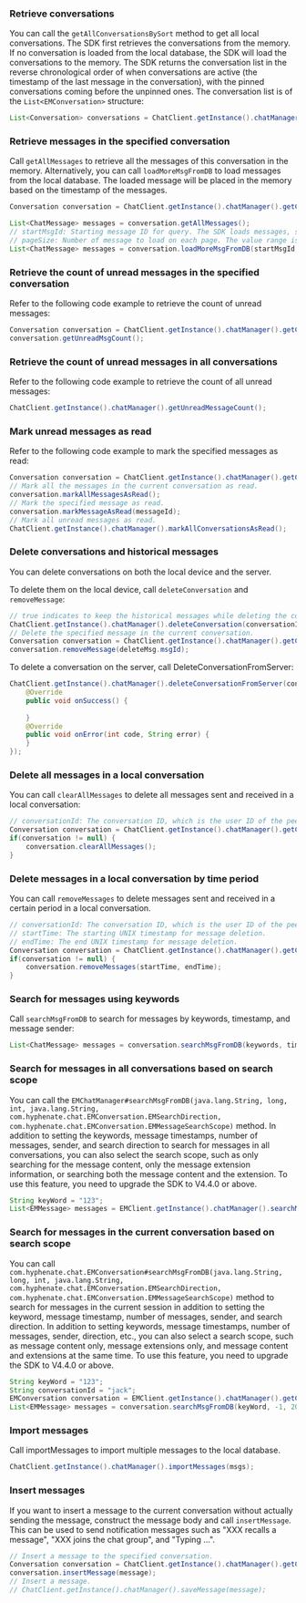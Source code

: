 <PlatformWrapper platform="android">

### Retrieve conversations

You can call the `getAllConversationsBySort` method to get all local conversations. The SDK first retrieves the conversations from the memory. If no conversation is loaded from the local database, the SDK will load the conversations to the memory. The SDK returns the conversation list in the reverse chronological order of when conversations are active (the timestamp of the last message in the conversation), with the pinned conversations coming before the unpinned ones. The conversation list is of the `List<EMConversation>` structure:

```java
List<Conversation> conversations = ChatClient.getInstance().chatManager().getAllConversationsBySort();
```

### Retrieve messages in the specified conversation

Call `getAllMessages` to retrieve all the messages of this conversation in the memory. Alternatively, you can call `loadMoreMsgFromDB` to load messages from the local database. The loaded message will be placed in the memory based on the timestamp of the messages.
```java
Conversation conversation = ChatClient.getInstance().chatManager().getConversation(conversationId);

List<ChatMessage> messages = conversation.getAllMessages();
// startMsgId: Starting message ID for query. The SDK loads messages, starting from the specified one, in the descending order of the timestamp included in the messages.
// pageSize: Number of message to load on each page. The value range is [1,400].
List<ChatMessage> messages = conversation.loadMoreMsgFromDB(startMsgId, pagesize);
```

### Retrieve the count of unread messages in the specified conversation

Refer to the following code example to retrieve the count of unread messages:

```java
Conversation conversation = ChatClient.getInstance().chatManager().getConversation(conversationId);
conversation.getUnreadMsgCount();
```

### Retrieve the count of unread messages in all conversations

Refer to the following code example to retrieve the count of all unread messages:

```java
ChatClient.getInstance().chatManager().getUnreadMessageCount();
```

### Mark unread messages as read

Refer to the following code example to mark the specified messages as read:

```java
Conversation conversation = ChatClient.getInstance().chatManager().getConversation(conversationId);
// Mark all the messages in the current conversation as read.
conversation.markAllMessagesAsRead();
// Mark the specified message as read.
conversation.markMessageAsRead(messageId);
// Mark all unread messages as read.
ChatClient.getInstance().chatManager().markAllConversationsAsRead();
```

### Delete conversations and historical messages

You can delete conversations on both the local device and the server.

To delete them on the local device, call `deleteConversation` and `removeMessage`:

```java
// true indicates to keep the historical messages while deleting the conversation. To remove the historical messages as well, set it as true.
ChatClient.getInstance().chatManager().deleteConversation(conversationId, deleteMessages);
// Delete the specified message in the current conversation.
Conversation conversation = ChatClient.getInstance().chatManager().getConversation(conversationId);
conversation.removeMessage(deleteMsg.msgId);
```

To delete a conversation on the server, call DeleteConversationFromServer:

```java
ChatClient.getInstance().chatManager().deleteConversationFromServer(conversationId, conversationType, isDeleteServerMessages, new CallBack() {
    @Override
    public void onSuccess() {
        
    }
    @Override
    public void onError(int code, String error) {
    }
});
```

### Delete all messages in a local conversation

You can call `clearAllMessages` to delete all messages sent and received in a local conversation:

```java
// conversationId: The conversation ID, which is the user ID of the peer user in one-to-one chat, group ID in group chat, and chat room ID in room chat.
Conversation conversation = ChatClient.getInstance().chatManager().getConversation(conversationId);
if(conversation != null) {
    conversation.clearAllMessages();
}
```

### Delete messages in a local conversation by time period

You can call `removeMessages` to delete messages sent and received in a certain period in a local conversation.

```java
// conversationId: The conversation ID, which is the user ID of the peer user in one-to-one chat, group ID in group chat, and chat room ID in room chat.
// startTime: The starting UNIX timestamp for message deletion.
// endTime: The end UNIX timestamp for message deletion.
Conversation conversation = ChatClient.getInstance().chatManager().getConversation(conversationId);
if(conversation != null) {
    conversation.removeMessages(startTime, endTime);
}
```

### Search for messages using keywords

Call `searchMsgFromDB` to search for messages by keywords, timestamp, and message sender:

```java
List<ChatMessage> messages = conversation.searchMsgFromDB(keywords, timeStamp, maxCount, from, Conversation.SearchDirection.UP);
```

### Search for messages in all conversations based on search scope

You can call the `EMChatManager#searchMsgFromDB(java.lang.String, long, int, java.lang.String, com.hyphenate.chat.EMConversation.EMSearchDirection, com.hyphenate.chat.EMConversation.EMMessageSearchScope)` method. In addition to setting the keywords, message timestamps, number of messages, sender, and search direction to search for messages in all conversations, you can also select the search scope, such as only searching for the message content, only the message extension information, or searching both the message content and the extension.
To use this feature, you need to upgrade the SDK to V4.4.0 or above.

```java
String keyWord = "123";
List<EMMessage> messages = EMClient.getInstance().chatManager().searchMsgFromDB(keyWord, -1, 200, null, EMConversation.EMSearchDirection.UP, EMConversation.EMMessageSearchScope.ALL);
```

### Search for messages in the current conversation based on search scope

You can call `com.hyphenate.chat.EMConversation#searchMsgFromDB(java.lang.String, long, int, java.lang.String, com.hyphenate.chat.EMConversation.EMSearchDirection, com.hyphenate.chat.EMConversation.EMMessageSearchScope)` method to search for messages in the current session in addition to setting the keyword, message timestamp, number of messages, sender, and search direction. In addition to setting keywords, message timestamps, number of messages, sender, direction, etc., you can also select a search scope, such as message content only, message extensions only, and message content and extensions at the same time.
To use this feature, you need to upgrade the SDK to V4.4.0 or above.

```java
String keyWord = "123";
String conversationId = "jack";
EMConversation conversation = EMClient.getInstance().chatManager().getConversation(conversationId);
List<EMMessage> messages = conversation.searchMsgFromDB(keyWord, -1, 200, null, EMConversation.EMSearchDirection.UP, EMConversation.EMMessageSearchScope.ALL);
```

### Import messages

Call importMessages to import multiple messages to the local database.

```java
ChatClient.getInstance().chatManager().importMessages(msgs);
```

### Insert messages

If you want to insert a message to the current conversation without actually sending the message, construct the message body and call `insertMessage`. This can be used to send notification messages such as "XXX recalls a message", "XXX joins the chat group", and "Typing ...".

```java
// Insert a message to the specified conversation.
Conversation conversation = ChatClient.getInstance().chatManager().getConversation(conversationId);
conversation.insertMessage(message);
// Insert a message.
// ChatClient.getInstance().chatManager().saveMessage(message);
```

</PlatformWrapper>